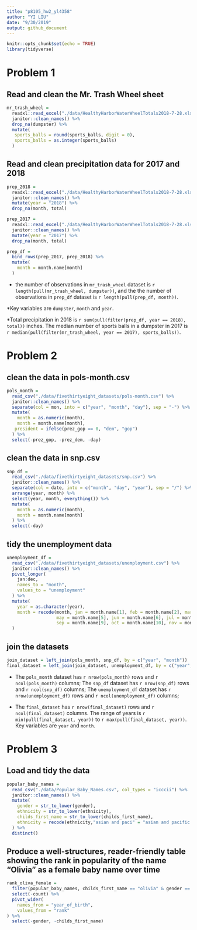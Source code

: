 ```yaml
---
title: "p8105_hw2_yl4358"
author: "YI LIU"
date: "9/30/2019"
output: github_document
---
```


```r
knitr::opts_chunk$set(echo = TRUE)
library(tidyverse)
```

# Problem 1

## Read and clean the Mr. Trash Wheel sheet

```r
mr_trash_wheel = 
  readxl::read_excel("./data/HealthyHarborWaterWheelTotals2018-7-28.xlsx", sheet = "Mr. Trash Wheel", range = "A2:N338") %>% 
  janitor::clean_names() %>% 
  drop_na(dumpster) %>%
  mutate(
   sports_balls = round(sports_balls, digit = 0),
   sports_balls = as.integer(sports_balls)
  ) 
```

## Read and clean precipitation data for 2017 and 2018

```r
prep_2018 = 
  readxl::read_excel("./data/HealthyHarborWaterWheelTotals2018-7-28.xlsx", sheet = "2018 Precipitation", range = "A2:B15") %>%
  janitor::clean_names() %>% 
  mutate(year = "2018") %>% 
  drop_na(month, total)

prep_2017 = 
  readxl::read_excel("./data/HealthyHarborWaterWheelTotals2018-7-28.xlsx", sheet = "2017 Precipitation", range = "A2:B15") %>%
  janitor::clean_names() %>% 
  mutate(year = "2017") %>% 
  drop_na(month, total)

prep_df = 
  bind_rows(prep_2017, prep_2018) %>% 
  mutate(
    month = month.name[month]
  ) 

```


* the number of observations in `mr_trash_wheel` dataset is `r length(pull(mr_trash_wheel, dumpster))`, and the the number of observations in `prep_df` dataset is `r length(pull(prep_df, month))`.

*Key variables are `dumpster`, `month` and `year`.

*Total precipitation in 2018 is `r sum(pull(filter(prep_df, year == 2018), total))` inches. The median number of sports balls in a dumpster in 2017 is `r median(pull(filter(mr_trash_wheel, year == 2017), sports_balls))`.


# Problem 2


## clean the data in pols-month.csv

```r
pols_month = 
  read_csv("./data/fivethirtyeight_datasets/pols-month.csv") %>% 
  janitor::clean_names() %>%
  separate(col = mon, into = c("year", "month", "day"), sep = "-") %>% 
  mutate(
    month = as.numeric(month),
    month = month.name[month],
   president = ifelse(prez_gop == 0, "dem", "gop")
  ) %>% 
  select(-prez_gop, -prez_dem, -day) 

```

## clean the data in snp.csv

```r
snp_df = 
  read_csv("./data/fivethirtyeight_datasets/snp.csv") %>% 
  janitor::clean_names() %>%
  separate(col = date, into = c("month", "day", "year"), sep = "/") %>% 
  arrange(year, month) %>% 
  select(year, month, everything()) %>% 
  mutate(
    month = as.numeric(month),
    month = month.name[month]
  ) %>% 
  select(-day)
```

## tidy the unemployment data

```r
unemployment_df = 
  read_csv("./data/fivethirtyeight_datasets/unemployment.csv") %>% 
  janitor::clean_names() %>%
  pivot_longer(
    jan:dec,
    names_to = "month",
    values_to = "unemployment"
  ) %>% 
  mutate(
    year = as.character(year),
    month = recode(month, jan = month.name[1], feb = month.name[2], mar = month.name[3], apr = month.name[4],
                   may = month.name[5], jun = month.name[6], jul = month.name[7], aug = month.name[8], 
                   sep = month.name[9], oct = month.name[10], nov = month.name[11], dec = month.name[12])
  )
```

## join the datasets

```r
join_dataset = left_join(pols_month, snp_df, by = c("year", "month"))
final_dataset = left_join(join_dataset, unemployment_df, by = c("year", "month"))
```

* The `pols_month` dataset has `r nrow(pols_month)` rows and `r ncol(pols_month)` columns; The `snp_df` dataset has `r nrow(snp_df)` rows and `r ncol(snp_df)` columns; The `unemployment_df` dataset has `r nrow(unemployment_df)` rows and `r ncol(unemployment_df)` columns;

* The `final_dataset` has `r nrow(final_dataset)` rows and `r ncol(final_dataset)` columns. The range of years is `r min(pull(final_dataset, year))` to `r max(pull(final_dataset, year))`. Key variables are `year` and `month`.

# Problem 3

## Load and tidy the data

```r
popular_baby_names = 
  read_csv("./data/Popular_Baby_Names.csv", col_types = "icccii") %>% 
  janitor::clean_names() %>% 
  mutate(
    gender = str_to_lower(gender),
    ethnicity = str_to_lower(ethnicity),
    childs_first_name = str_to_lower(childs_first_name),
    ethnicity = recode(ethnicity,"asian and paci" = "asian and pacific islander", "black non hisp" = "black non hispanic", "white non hisp" = "white non hispanic", "hisp" = "hispanic" )
  ) %>% 
  distinct()
```

## Produce a well-structures, reader-friendly table showing the rank in popularity of the name "Olivia" as a female baby name over time

```r
rank_oliva_female = 
  filter(popular_baby_names, childs_first_name == "olivia" & gender == "female") %>% 
  select(-count) %>% 
  pivot_wider(
    names_from = "year_of_birth",
    values_from = "rank"
) %>% 
  select(-gender, -childs_first_name)
```